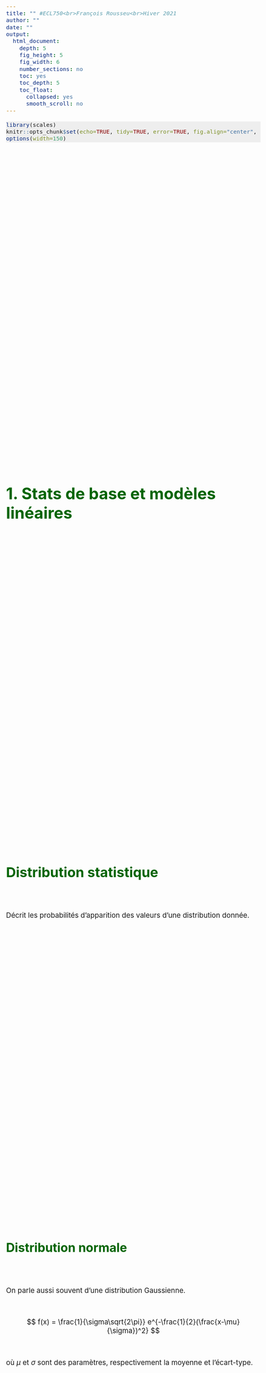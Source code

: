 ```yaml
---
title: "" #ECL750<br>François Rousseu<br>Hiver 2021
author: ""
date: ""
output:
  html_document:
    depth: 5
    fig_height: 5
    fig_width: 6
    number_sections: no
    toc: yes
    toc_depth: 5
    toc_float:
      collapsed: yes
      smooth_scroll: no
---
```


<script>
    $(document).ready(function() {
      $items = $('div#TOC li');
      $items.each(function(idx) {
        num_ul = $(this).parentsUntil('#TOC').length;
        $(this).css({'text-indent': num_ul * 20, 'padding-left': 0});
      });

    });
</script>


<style>

pre.r {
    background-color: #EEEEEE;
    border-color: #DDDDDD;
    font-size: 14pt;
}

pre code {
  font-size: 11pt;
}

body {
  font-size: 14pt;
}

.main-container {
    max-width: 1700px !important;
}

#TOC {
  font-size: 12pt;
  border-color: white;
  max-width: 600px;
}

.list-group-item.active:focus{
    z-index: 2;
    color: darkgreen;
    background-color: #EEEEEE;
    border-color: red;
    font-weight: bolder;
    font-color: red;
}

.list-group-item.active:hover {
    z-index: 2;
    color: darkgreen;
    background-color: #EEEEEE;
    border-color: red;
    font-weight: bolder;
    font-color: red;
}

.list-group-item.active{
    z-index: 2;
    color: darkgreen;
    background-color: #EEEEEE;
    border-color: red;
    font-weight: bolder;
    font-color: red;
}

h1.title {
  margin-top: 50px;
  font-size: 42px;
  color: DarkGreen;
  font-weight: bold;
}

h1, h2, h3, h4, h5, h6 {
  padding-top: 800px;
  padding-bottom: 50px;
  color: DarkGreen;
  font-weight: bold;
}

h1 {
  font-size: 42px;
}

h2 {
  font-size: 36px;
}

h3 {
  font-size: 32px;
}

h4 {
  font-size: 28px;
}

h5 {
  font-size: 26px;
}

.pres { /* write {.pres} next to each section to apply css  */
   padding-top: 100px;
   margin-bottom: 700px;
}

</style>

```r
library(scales)
knitr::opts_chunk$set(echo=TRUE, tidy=TRUE, error=TRUE, fig.align="center", fig.width=8, fig.height=6)
options(width=150)
```

<br>

# 1. Stats de base et modèles linéaires


## Distribution statistique

Décrit les probabilités d'apparition des valeurs d'une distribution donnée.


### Distribution normale

On parle aussi souvent d'une distribution Gaussienne.

<br>
  
$$ f(x) = \frac{1}{\sigma\sqrt{2\pi}} e^{-\frac{1}{2}(\frac{x-\mu}{\sigma})^2} $$

<br>

où $\mu$ et $\sigma$ sont des paramètres, respectivement la moyenne et l'écart-type. 


#### Forme de la distribution normale

```r

x<-seq(-5,15,by=0.01)
mu<-5
sigma<-2
y<-(1/(sigma*sqrt(2*pi))*exp((-1/2)*((x-mu)/sigma)^2))
plot(x,y,type="l")

```

#### Simuler une distribution normale

On peut utiliser la fonction `rnorm` pour simuler des valeurs provenant d'une distribution normale.

```r
set.seed(123)
n<-1000
x<-rnorm(n,mu,sigma)
hist(x,breaks=50)
```

#### Interprétation

```r

v<-seq(-5,15,by=0.01)
hist(x,breaks=50,freq=FALSE,xlim=range(v))
curve(dnorm(x,mu,sigma),add=TRUE)
y<-dnorm(v,mu,sigma)
polygon(c(v[v>=6 & v<=8],8,6), c(y[v>=6 & v<=8],0,0),col=alpha("red",0.5),border=NA)

```

L'aire sous la courbe est de 1 et la proportion de cette surface en rouge représente la probabilité d'obtenir une valeur entre 6 et 8 avec une moyenne de $\mu = 5$ et un écart-type de $\sigma = 2$. On peut estimer cette probabilité avec la fonction `pnorm` intégrée à R. Ce type de fonction est intégré pour plusieurs distribution statistique (voir `?Distributions`).


##### Probabilité d'obtenir une valeur? 

```r

pnorm(5,mean=5,sd=2) # probabilité d'obtenir une valeur <= 5
pnorm(-2,mean=5,sd=2) # probabilité d'obtenir une valeur <= -2
pnorm(4,mean=5,sd=2) # probabilité d'obtenir une valeur <= 4

```

Probabilité d'obtenir une valeur entre 6 et 8

```r

pnorm(8,5,2)-pnorm(6,5,2)

```


#### Distribution d'une variable

<br>

$$ X \sim \mathcal{N}(\mu,\,\sigma^{2})\,$$

<br>

$X$ suit une distribution normale avec une moyenne $\mu$ et une variance $\sigma^{2}$
 

## Erreur-type

<br>

$$ se = \frac{sd}{\sqrt{n}} $$

<br>

ou

<br>

$$ \sigma_{\bar{x}} = \frac{\sigma_{x}}{\sqrt{n}} $$

<br>

```r
n<-100000
pop<-rnorm(n,100,20) # population fictive de n individus avec une moyenne de 100 et écart-type de 20
ech<-sample(pop,30) # échantillon aléatoire de 30 individus
mean(ech) # moyenne
sd(ech)/sqrt(30) # erreur-type
```


### Simulation

Ici, on refait cet échantillonnage `nreps` fois et on calcule l'écart-type des différentes moyennes obtenues.

```r

nreps<-1000
ech1000<-sapply(1:nreps,function(i){
  s<-sample(pop,30)	
  mean(s)
})
hist(ech1000)
```

#### Écart-type des valeurs simulées

```r

sd(ech1000)

```

Comparons ceci à l'erreur-type calculé à partir de notre seul échantillon:

```r

sd(ech)/sqrt(30) # erreur-type

```

##### Interprétation de l'erreur-type

L'écart-type de ces moyennes correspond à l'erreur-type estimée à partir d'un seul échantillon. En d'autres mots, l'erreur-type représente:


* l'écart-type si des moyennes obtenues si on refaisait plusieurs fois le même échantillonnage

* une mesure de précision dans l'estimation de  la moyenne

<br>

Le concept d'erreur-type s'applique aussi à d'autres paramètres estimés et pas seulement à la moyenne.  

<br>

L'erreur-type d'une statistique ou d'un paramètre est une estimation de l'écart-type de sa distribution d'échantillonnage.


## Intervalle de confiance

Reprenons notre population fictive `pop` qui a une moyenne de 100 et un écart-type de 20. On se rappelle qu'un intervalle de confiance pour une moyenne provenant d'un échantillon distribué normalement (ou presque) se calcule de la façon suivante:

<br>

$$\bar{x} ± t_{dl,\alpha/2}\sigma_{\bar{x}}$$

<br>

On peut calculer cet intervalle de confiance avec R:

```r

mean(ech)+qt(0.025,df=length(ech)-1,lower.tail=FALSE)*(sd(ech)/sqrt(length(ech)))*c(-1,1)

```

### Simulation

Maintenant, reprenons note population fictive et calculons à chaque fois cet intervalle de confiance. Ensuite, calculons quelle est la proportion des intervalles qui contiennent la véritable moyenne de 100.

```r

nreps<-1000
ech1000<-lapply(1:nreps,function(i){
  s<-sample(pop,30)	
  c(mean(s),mean(s)+qt(0.025,df=length(s)-1,lower.tail=FALSE)*(sd(s)/sqrt(length(s)))*c(-1,1))
})
ci<-as.data.frame(do.call("rbind",ech1000))
names(ci)<-c("mean","lowerCI","upperCI")

sum(100>=ci$lowerCI & 100<=ci$upperCI)/nreps

```

### Interprétation de l'intervalle de confiance

Un intervalle de confiance à 95% veut dire que 95% des intervalles de confiance qu'on obtiendrait si on refaisait le même échantillonnage contiendront la véritable moyenne de la population.

Plus généralement, on devrait parler d'un paramètre (moyenne, variance, pente, etc.) plutôt que d'une moyenne.

On entend souvent à tort que cela veut dire qu'il y a 95% de chances que le paramètre soit à l'intérieur des bornes. Or le paramètre est considéré comme étant fixe et la probabilité porte sur le fait que l'intervalle contienne la véritable valeur du paramètre ou pas.

Tout comme l'erreur-type, l'intervalle de confiance est une mesure de précision dans l'estimation d'un paramètre.

<!--

## Valeur de p

Un exemple avec le test de $t$ et une population fictive.
```r

set.seed(1)
n<-10000
pop1<-rnorm(n,20,3) # population fictive de n indoividus avec une moyenne de 20
pop2<-rnorm(n,21,3) # population fictive de n indoividus avec une moyenne de 21

ech1<-sample(pop1,10) # échantillon de 10 individus de chaque population
ech2<-sample(pop2,10)

test<-t.test(ech1,ech2)
test

```

### Interprétation de la Valeur de p

```r

plot(0,0,xlim=c(-4,4),ylim=c(0,0.5),type="n")
curve(dt(x,test$parameter),add=TRUE)
v<-seq(-5,15,by=0.01)
y<-dt(v,test$parameter)
polygon(c(v[v<=test$statistic],test$statistic,min(v)), c(y[v<=test$statistic],0,0),col=alpha("red",0.5),border=NA)
polygon(c(v[v>=abs(test$statistic)],max(v),abs(test$statistic)), c(y[v>=abs(test$statistic)],0,0),col=alpha("red",0.5),border=NA)

```

### Simulations

Reprenons le test de $t$ précédent, mais cette fois, prenons nos échantillons dans la même population (pop1) à chaque fois.

```r

nreps<-1000

tvalue<-sapply(1:nreps,function(i){
  ech1<-sample(pop1,5) 
  ech2<-sample(pop1,5)
  test<-t.test(ech1,ech2)
  test$statistic
})

hist(tvalue,breaks=50)

```

#### À compléter !!!!

-->

## Modèles linéaires simples

<br>

On a ici la formulation classique ou habituelle d'un modèle linéaire simple.

<br>

$$ y = \beta_{0} + \beta_{1}x_{1} + \beta_{2}x_{2} +  ...  + \beta_{n}x_{n} + \epsilon $$

$$ \epsilon \sim \mathcal{N}(0,\,\sigma^{2})\ $$


### Autre formulation

<br>

$$ \mu = \beta_{0} + \beta_{1}x_{1} + \beta_{2}x_{2} +  ...  + \beta_{n}x_{n}$$

$$ y \sim \mathcal{N}(\mu,\,\sigma^{2})\ $$

<br>

où 

<br>

$y$ = observations

$\mu$ = prédicteur linéaire

On a donc un modèle représentant le lien entre nos variables et on cherche à estimer les **paramètres** de ce modèles à l'aide de données.

### Suppositions de bases

Quelles sont les suppositions de bases d'un modèle linéaire tel que celui présenté?

* Normalité des résidus? 

* Homoscédasticité de la variance (la variance ne dépend pas de ou ne varie pas avec $x_{n}$)

* Linéarité des relations entre $x_{n}$ et $y$?

* Corrélation entre les $x_{n}$?

* Indépendence entre les observations?

<!-- peut-êwtre compléter avec une slide sur chaque et des solutions -->

### Simulations

* Une des meilleures façons de s'assurer qu'on comprend comment fonctionne un modèle

* Permet d'étudier le comportement d'un modèle avec des valeurs connues


### Simulons un modèle

```r
# nb d'observations
n<-200

# valeurs fictives des variables explicatives selon une distribution uniforme
x1<-runif(n,0,100)
x2<-runif(n,0,10)
x3<-runif(n,0,1)

# valeurs des paramètres beta
b0<-100
b1<-0.2
b2<-1
b3<--10

# prédicteur linéaire
mu<-b0+b1*x1+b2*x2+b3*x3

# observations à partir d'une distribution normale avec un écart-type de 5
y<-rnorm(n,mu,5)

# données
d<-data.frame(y,x1,x2,x3)

```

### Fonction `lm`

La fonction `lm` permet de faire des modèles linéaires simples, ce qui inclue les régressions simples, les ANOVAs, ANCOVAs, régression multiples, etc.

Remarquez l'utilisation de l'argument `data` où la fonction ira chercher les différents éléments spécifiés dans la formule.

```r

m<-lm(y~x1+x2+x3,data=d)

```

#### Coefficients

On peut appliquer plusieurs fonctions pour extraire les éléments d'un modèle, en particulier un modèle effectué avec la fonction `lm`.

```r
coef(m)
```

#### Sommaire

La fonction `summary` est la plus utile pour extraire l'information d'un modèle.

```r
summary(m)
```

##### Résidus

```r
summary(m)
```

<br>

La section `Residuals:` illustre la distribution des valeurs des résidus tout en illustrant les valeurs les plus extrêmes.

##### Coefficients

```r
summary(m)
```

<br>

Ici, la section `Coefficients:` donne chacun des paramètres associés au modèle. Pour chaque coefficient, un test est effectué et pour chaque test l'hypothèse nulle est que le coefficient est égal à zéro ($H_{0}: \beta_{p} = 0$). Remarquez que les coefficients suivent une distribution du t de Student. La façon de représenter la valeur de p représente bien le fait que cette valeur représente une probabilité d'obtenir un telle valeur de t donnée ou pire encore.

##### R2

```r
summary(m)
```

<br>

`Multiple R-squared` est le coefficient de détermination ($R^{2}$). Il représente la proportion de variance expliquée par les variables explicatives (i.e. par le modèle).

<br>

$$R^{2} = \frac{\textrm{Variance expliquée}}{\textrm{Variance totale}}$$

<br>

`Adjusted R-squared` est le coefficient de détermination ajusté pour le nombre de paramètres dans le modèle. Contrairement au $R^{2}$ standard, qui augmente toujours avec le nombre de paramètres et ce, même si les paramètres n'expliquent rien, le $R^{2}$ ajusté n'augmente pas avec le nombre de paramètres si ceux-ci ne sont d'aucune utilité pour expliquer le phénomène.

##### F-statistic

```r
summary(m)
```

<br>

Teste l'hypothèse nulle selon laquelle toute les pentes sont simultanément égales à zéro, i.e.:

<br>

$$ H_{0}: \beta_{1} = \beta_{2} = ... = \beta_{p} = 0 $$

<br>

Ce test  produit une valeur de $F$ qui représente un ratio de variances. Le rejet de cette hypothèse signifie qu'au moins une des pentes est différente de zéro. Intuitivement, cela peut être interprété comme signifiant que le modèle explique une portion significative de la variance. À noter que parfois, ce test peut être significatif, alors que les tests individuels sur chaque coefficient ne le sont pas ou vice versa. 

La function `anova` peut être utilisée pour effectuer ce test en l'appliquant sur un modèle ou sur plusieurs modèle pour comparer les modèles entre eux.

##### Variance résiduelle

```r
summary(m)
```

<br>

`Residual standard error` représente la variance résiduelle ou la variance non-expliquée par le modèle. Remarquez que cette valeur n'est pas très différente de la valeur de 5 qui a été utilisée pour simuler le modèle.


#### Vérification des suppositions de bases

On peut utiliser la fonction `plot` qui lorsqu'elle est appliquée sur un objet de classe `lm` produira des graphiques permettant de vérifier certaines suppositions de bases ou conditions d'application.

```r

par(mfrow=c(2,2))
plot(m)

```

##### Fonctions accessoires

On peut également créer facilement certains de ces graphiques avec d'autres fonctions.

```r

par(mfrow=c(1,3))
plot(resid(m),fitted(m))
hist(resid(m))
qqnorm(resid(m))
qqline(resid(m))

```

### Facteurs

```r

# simulations d'un facteur
d$fac<-factor(sample(c("A","B","C"),nrow(d),replace=TRUE))
d$y<-d$y+2*as.integer(d$fac)-1

# modèle modifié avec le facteur
m<-lm(y~x1+x2+x3+fac,data=d)
summary(m)

```

<!-- Les facteurs sont comparés par rapport au niveau de référence! -->


## Comprendre son modèle avec des graphiques

La fonction `predict` sert à calculer la valeur prédite par le modèle pour chaque observation. Par exemple, ceci permet de mettre en relation les valeurs observées et les valeurs prédites. La fonction `predict` dans ce cas calcule la valeur prédite par le modèle pour chaque observation dans la base de donnée.

```r

plot(d$y,predict(m))

```


### Soumettre de nouvelle valeurs à `predict`

Plus souvent, on veut illustrer l'effet de nos variables et pour cela, il faut soumettre des valeurs à la fonction `predict`. Cette fonction est très utile lorsque l'on veut un maximum de contrôle sur les valeurs à prédire.

```r

x<-seq(min(d$x1),max(d$x1),length.out=50)
nd<-data.frame(x1=x,x2=mean(d$x2),x3=mean(d$x3),fac="B") # on fixe les autres variables à leur valeur moyenne
p<-predict(m,newdata=nd)
plot(d$x1,d$y) # observations
lines(x,p) # valeurs prédites

```


### Package `visreg`

Le package [visreg](https://pbreheny.github.io/visreg/) permet d'illustrer facilement les prédictions d'un modèle (ou les effets marginaux des différentes variables explicatives). Il utilise en arrière-plan la fonction `predict`.

```r
library(visreg)
par(mfrow=c(2,2))
visreg(m)

```


#### Package `ggeffects`

Le package [ggeffects](https://strengejacke.github.io/ggeffects/index.html) permet également d'illustrer les prédictions d'un modèle, mais ce package se base sur l'utilisation du package [ggplot2](https://ggplot2.tidyverse.org/) pour construire les graphiques. Le principe demeure le même: en arrière-plan la fonction `predict` est utilisée. On peut également combiner les différents graphiques générés en utilisant le package [patchwork](https://patchwork.data-imaginist.com/index.html) et sa fonction `wrap_plots`.

```r
library(ggeffects)
library(patchwork)
g<-ggpredict(m)
p<-plot(g,add.data=TRUE,jitter=FALSE)
wrap_plots(p)

```


### Interactions

Dans vos mots, qu'est-ce qu'une interaction?

<!-- C'est lorsque l'effet d'une variable dépend des valeurs d'une autre variable (ou de plusieurs) -->


#### Un exemple

```r

# modèle modifié avec le facteur
m<-lm(y~x1+x2+x3+x1*fac,data=d)
summary(m)

```


#### Illustration graphique

```r

visreg(m,"x1",by="fac",overlay=TRUE)

```

<br>

On a une interaction significative, mais est-elle importante d'un point de vue biologique? Peut-être pas... Toujours distinguer entre la **signification statistique** et la **signification biologique**.

Une valeur de p significative c'est bien beau, mais ce qui importe vraiment c'est **la taille de l'effet**.


##### Interactions avec `ggeffects`

```r

g<-ggpredict(m,terms=c("x1","fac"))
plot(g,add.data=TRUE,jitter=FALSE)

```


#### Interprétion

* Beaucoup plus facile avec un graphique qu'en regardant une table de coefficients.

* En présence d'une interaction (significative), les effets simples sont plus difficilement interprétables et ne peuvent être interprétés sans faire référence à l'interaction (à moins d'ajustements particuliers voir [Schielzeth 2010](https://doi.org/10.1111/j.2041-210X.2010.00012.x)).

* Si pour deux variables impliquées dans une interaction les effets simples ne sont pas significatifs, mais que leur interaction l'est, il faut considérer que ces deux variables ont un effet même si les coefficients associés aux effets simples ne sont pas significatifs.


## Types d'erreurs

<br>

* Erreur de type I: 

<br>

* Erreur de type II: 

<!-- le fait de rejeter l'hypothèse nulle, alors qu'elle est vraie. -->

<!-- le fait de ne pas rejeter l'hypothèse nulle, alors qu'elle est fausse -->


### Simulations 

Simulons un modèle dans lequel les variables n'ont aucun effet. 

Que se passera-t-il si on répète plusieurs fois ce scénario?

À quoi ressembleront nos valeurs de p?

Créons d'abord une fonction `sim_model` pour générer un modèle linéaire fictif. 

```r

sim_model<-function(b0,b1,b2,b3){
  n<-200
  x1<-runif(n,0,100)
  x2<-runif(n,0,10)
  x3<-runif(n,0,1)
  mu<-b0+b1*x1+b2*x2+b3*x3
  y<-rnorm(n,mu,5)
  d<-data.frame(y,x1,x2,x3)
  m<-lm(y~x1+x2+x3,data=d)
  m
}
```


#### Simulons

Ensuite, simulons `nsims` modèles fictifs et emmagasinons ces modèles dans une liste nommée `list_models`.

```r
nsims<-500

list_models<-lapply(1:nsims,function(i){
  sim_model(b0=100,b1=0,b2=0,b3=0)  
})
```

<br>

Si on illustre les valeurs de p obtenues pour chacun des coefficients associés aux variables $x_{n}$ à l'aide d'un histogramme, à quoi ressemblera cet histogramme?


#### Valeurs de p obtenus


```r

p<-lapply(list_models,function(i){
  summary(i)$coef[2:4,4]
})

hist(unlist(p),breaks=seq(0,1,by=0.05),xlab="Valeurs de p")

```


##### Conclusions

* Dans une certaine proportion des cas ( ~ 5% ), on conclut à un effet, alors qu'il n'y en a pas pas! C'est le fameux seuil $\alpha$ de 0.05.

* Sous l'hypothèse nulle, les valeurs de p sont distribuées uniformément entre 0 et 1.



## Extensions

<br>

Quelles sont les suppositions de bases qui sont susceptibles de ne pas être rencontrées?

* Résidus non-distribués normalement

* Non-égalité des variances

* Non-indépendence des observations

* Relation non-linéaire 

* Etc.

<br>

À voir au prochain cours!


# Liens utiles

[A protocol for data exploration to avoid common statistical problems](https://doi.org/10.1111/j.2041-210X.2009.00001.x)

[A protocol for conducting and presenting results of regression-type analyses](https://doi.org/10.1111/2041-210X.12577)

[Applied statistics in ecology: common pitfalls and simple solutions](https://doi.org/10.1890/ES13-00160.1)

[Simple means to improve the interpretability of regression coefficients](https://doi.org/10.1111/j.2041-210X.2010.00012.x)

<!-- to do, modèle linéaire, simul t.test, simule CI, check début, each verif assump plot, à compléter, revise all, list Zuur papers, read Marc again -->

<!--

# 2. Modèles linéaires généraux, généralisés et extensions


# 3. Vraisemblance, sélection de modèles et régularisation


# 4. Introduction aux statistiques bayésiennes

-->


